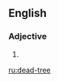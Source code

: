 {{also|dead tree}}
==English==

===Adjective===
{{en-adj|head=[[dead]]-[[tree]]|-}}

# {{alternative spelling of|dead tree|lang=en}}

[[ru:dead-tree]]